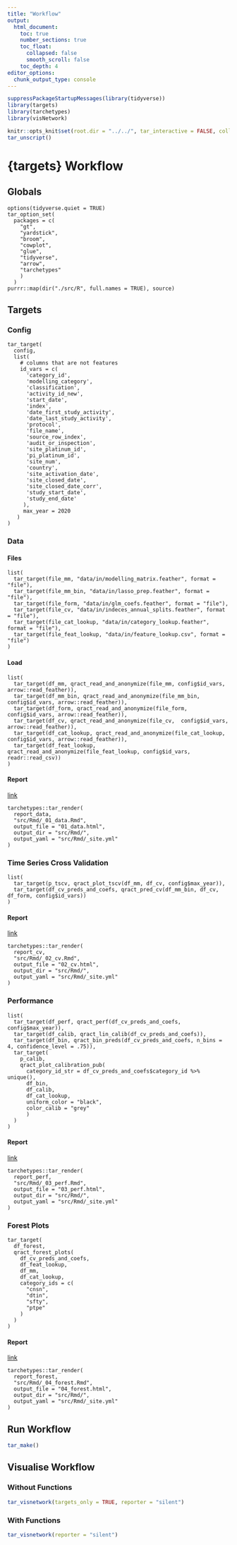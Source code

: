 ```yaml
---
title: "Workflow"
output: 
  html_document:
    toc: true
    number_sections: true
    toc_float:
      collapsed: false
      smooth_scroll: false
    toc_depth: 4
editor_options: 
  chunk_output_type: console
---
```



```r
suppressPackageStartupMessages(library(tidyverse))
library(targets)
library(tarchetypes)
library(visNetwork)
```

```r
knitr::opts_knit$set(root.dir = "../../", tar_interactive = FALSE, collapse = TRUE, comment = "#>")
tar_unscript()
```

# {targets} Workflow

## Globals

```targets
options(tidyverse.quiet = TRUE)
tar_option_set(
  packages = c(
    "gt",
    "yardstick",
    "broom",
    "cowplot",
    "glue",
    "tidyverse",
    "arrow",
    "tarchetypes"
    )
  )
purrr::map(dir("./src/R", full.names = TRUE), source)
```

## Targets

### Config

```targets
tar_target(
  config,
  list(
    # columns that are not features
    id_vars = c(
      'category_id',
      'modelling_category',
      'classification',
      'activity_id_new',
      'start_date',
      'index',
      'date_first_study_activity',
      'date_last_study_activity',
      'protocol',
      'file_name',
      'source_row_index',
      'audit_or_inspection',
      'site_platinum_id',
      'pi_platinum_id',
      'site_num',
      'country',
      'site_activation_date',
      'site_closed_date',
      'site_closed_date_corr',
      'study_start_date',
      'study_end_date'
     ),
     max_year = 2020
   )
)
```


### Data

#### Files
```targets
list(
  tar_target(file_mm, "data/in/modelling_matrix.feather", format = "file"),
  tar_target(file_mm_bin, "data/in/lasso_prep.feather", format = "file"),
  tar_target(file_form, "data/in/glm_coefs.feather", format = "file"),
  tar_target(file_cv, "data/in/indeces_annual_splits.feather", format = "file"),
  tar_target(file_cat_lookup, "data/in/category_lookup.feather", format = "file"),
  tar_target(file_feat_lookup, "data/in/feature_lookup.csv", format = "file")
)
```

#### Load

```targets
list(
  tar_target(df_mm, qract_read_and_anonymize(file_mm, config$id_vars, arrow::read_feather)),
  tar_target(df_mm_bin, qract_read_and_anonymize(file_mm_bin, config$id_vars, arrow::read_feather)),
  tar_target(df_form, qract_read_and_anonymize(file_form,  config$id_vars, arrow::read_feather)),
  tar_target(df_cv, qract_read_and_anonymize(file_cv,  config$id_vars, arrow::read_feather)),
  tar_target(df_cat_lookup, qract_read_and_anonymize(file_cat_lookup, config$id_vars, arrow::read_feather)),
  tar_target(df_feat_lookup, qract_read_and_anonymize(file_feat_lookup, config$id_vars, readr::read_csv))
)
```

#### Report

[link](01_data.html)

```targets
tarchetypes::tar_render(
  report_data,
  "src/Rmd/_01_data.Rmd",
  output_file = "01_data.html",
  output_dir = "src/Rmd/",
  output_yaml = "src/Rmd/_site.yml"
)
```


### Time Series Cross Validation

```targets
list(
  tar_target(p_tscv, qract_plot_tscv(df_mm, df_cv, config$max_year)),
  tar_target(df_cv_preds_and_coefs, qract_pred_cv(df_mm_bin, df_cv, df_form, config$id_vars))
)
```

#### Report

[link](02_cv.html)

```targets
tarchetypes::tar_render(
  report_cv,
  "src/Rmd/_02_cv.Rmd",
  output_file = "02_cv.html",
  output_dir = "src/Rmd/",
  output_yaml = "src/Rmd/_site.yml"
)
```


### Performance

```targets
list(
  tar_target(df_perf, qract_perf(df_cv_preds_and_coefs, config$max_year)),
  tar_target(df_calib, qract_lin_calib(df_cv_preds_and_coefs)),
  tar_target(df_bin, qract_bin_preds(df_cv_preds_and_coefs, n_bins = 4, confidence_level = .75)),
  tar_target(
    p_calib,
    qract_plot_calibration_pub(
      category_id_str = df_cv_preds_and_coefs$category_id %>% unique(),
      df_bin,
      df_calib,
      df_cat_lookup,
      uniform_color = "black",
      color_calib = "grey"
      )
  )
)
```

#### Report

[link](03_perf.html)

```targets
tarchetypes::tar_render(
  report_perf,
  "src/Rmd/_03_perf.Rmd",
  output_file = "03_perf.html",
  output_dir = "src/Rmd/",
  output_yaml = "src/Rmd/_site.yml"
)
```


### Forest Plots

```targets
tar_target(
  df_forest,
  qract_forest_plots(
    df_cv_preds_and_coefs,
    df_feat_lookup,
    df_mm,
    df_cat_lookup,
    category_ids = c(
      "cnsn",
      "dtin",
      "sfty",
      "ptpe"
    )
  )
)
```

#### Report

[link]("./04_forest.html")

```targets
tarchetypes::tar_render(
  report_forest,
  "src/Rmd/_04_forest.Rmd",
  output_file = "04_forest.html",
  output_dir = "src/Rmd/",
  output_yaml = "src/Rmd/_site.yml"
)
```


## Run Workflow

```r
tar_make()
```


## Visualise Workflow

### Without Functions

```r
tar_visnetwork(targets_only = TRUE, reporter = "silent")
```


### With Functions

```r
tar_visnetwork(reporter = "silent")
```

